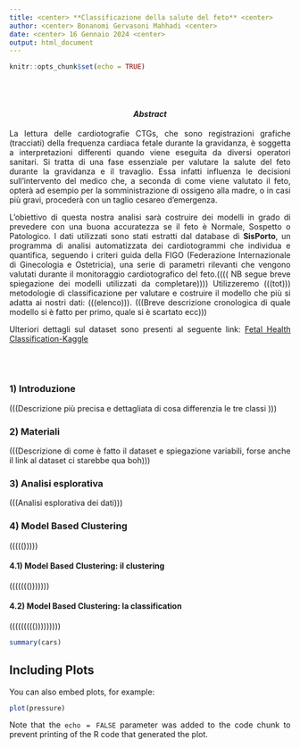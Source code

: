 ```yaml
---
title: <center> **Classificazione della salute del feto** <center>
author: <center> Bonanomi Gervasoni Mahhadi <center>
date: <center> 16 Gennaio 2024 <center>
output: html_document
---
```


```r
knitr::opts_chunk$set(echo = TRUE)
```
<br><br>

<center> 
#### *Abstract*
</center>
<div style="text-align: justify;">
La lettura delle cardiotografie CTGs, che sono registrazioni grafiche (tracciati) della frequenza cardiaca fetale durante la gravidanza, è soggetta a interpretazioni differenti quando viene eseguita da diversi operatori sanitari. 
Si tratta di una fase essenziale per valutare la salute del feto durante la gravidanza e il travaglio. Essa infatti influenza le decisioni sull'intervento del medico che, a seconda di come viene valutato il feto, opterà ad esempio per la somministrazione di ossigeno alla madre, o in casi più gravi, procederà con un taglio cesareo d'emergenza.

L'obiettivo di questa nostra analisi sarà costruire dei modelli in grado di prevedere con una buona accuratezza se il feto è Normale, Sospetto o Patologico.
I dati utilizzati sono stati estratti dal database di **SisPorto**, un programma di analisi automatizzata dei cardiotogrammi che individua e quantifica, seguendo i criteri guida della FIGO (Federazione Internazionale di Ginecologia e Ostetricia), una serie di parametri rilevanti che vengono valutati durante il monitoraggio cardiotografico del feto.(((( NB segue breve spiegazione dei modelli utilizzati da completare)))) Utilizzeremo (((tot))) metodologie di classificazione per valutare e costruire il modello che più si adatta ai nostri dati: (((elenco))). (((Breve descrizione cronologica di quale modello si è fatto per primo, quale si è scartato ecc)))



Ulteriori dettagli sul dataset sono presenti al seguente link: [Fetal Health Classification-Kaggle](https://www.kaggle.com/datasets/andrewmvd/fetal-health-classification/data>)
<div style="text-align: justify;">
<br><br>

### 1) Introduzione
<div style="text-align: justify;">
(((Descrizione più precisa e dettagliata di cosa differenzia le tre classi )))
<div style="text-align: justify;">

### 2) Materiali
<div style="text-align: justify;">
(((Descrizione di come è fatto il dataset e spiegazione variabili, forse anche il link al dataset ci starebbe qua boh)))
<div style="text-align: justify;">

### 3) Analisi esplorativa
<div style="text-align: justify;">
(((Analisi esplorativa dei dati)))
<div style="text-align: justify;">

### 4) Model Based Clustering
<div style="text-align: justify;">
((((()))))
<div style="text-align: justify;">

#### 4.1) Model Based Clustering: il clustering
<div style="text-align: justify;">
((((((()))))))
<div style="text-align: justify;">

#### 4.2) Model Based Clustering: la classification
<div style="text-align: justify;">
((((((((()))))))))
<div style="text-align: justify;">
```r
summary(cars)
```

## Including Plots

You can also embed plots, for example:

```r
plot(pressure)
```

Note that the `echo = FALSE` parameter was added to the code chunk to prevent printing of the R code that generated the plot.
